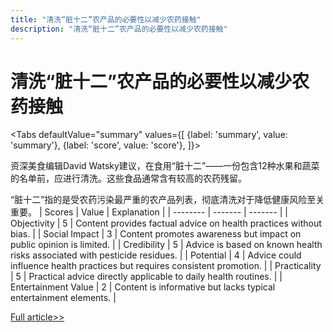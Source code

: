 ```yaml
---
title: "清洗“脏十二”农产品的必要性以减少农药接触"
description: "清洗“脏十二”农产品的必要性以减少农药接触"
---
```



# 清洗“脏十二”农产品的必要性以减少农药接触


<Tabs
	defaultValue="summary"
	values={[
	{label: 'summary', value: 'summary'},
	{label: 'score', value: 'score'},
]}>
<TabItem value="summary">


资深美食编辑David Watsky建议，在食用“脏十二”——一份包含12种水果和蔬菜的名单前，应进行清洗。这些食品通常含有较高的农药残留。

“脏十二”指的是受农药污染最严重的农产品列表，彻底清洗对于降低健康风险至关重要。
</TabItem>
<TabItem value="score">
	| Scores     | Value   | Explanation |
	| -------- | ------- | ------- |
	| Objectivity  | 5    | Content provides factual advice on health practices without bias.    |
	| Social Impact | 3     | Content promotes awareness but impact on public opinion is limited.    |
	| Credibility    | 5    | Advice is based on known health risks associated with pesticide residues.    |
	| Potential    | 4    | Advice could influence health practices but requires consistent promotion.    |
	| Practicality    | 5    | Practical advice directly applicable to daily health routines.    |
	| Entertainment Value    | 2    | Content is informative but lacks typical entertainment elements.    |
</TabItem>
</Tabs>

[Full article>>](https://www.cnet.com/news/always-wash-these-12-fruits-and-vegetables-before-eating/#ftag=CAD590a51e)
